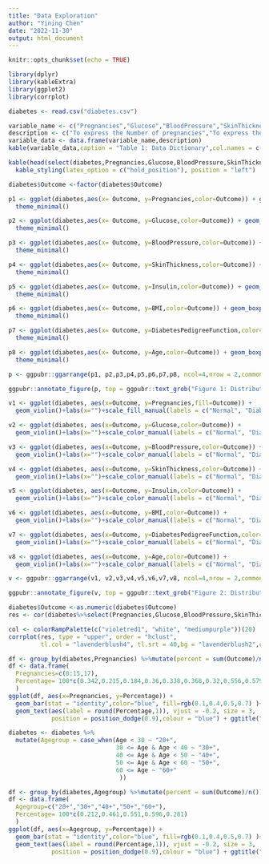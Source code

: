 ```yaml
---
title: "Data Exploration"
author: "Yining Chen"
date: "2022-11-30"
output: html_document
---
```


```r
knitr::opts_chunk$set(echo = TRUE)
```

```r
library(dplyr)
library(kableExtra)
library(ggplot2)
library(corrplot)
```

```r
diabetes <- read.csv("diabetes.csv")
```

```r
variable_name <- c("Pregnancies","Glucose","BloodPressure","SkinThickness","Insulin", "BMI","DiabetesPedigreeFunction","Age", "Outcome")
description <- c("To express the Number of pregnancies","To express the Glucose level in blood","To express the Blood pressure measurement","To express the thickness of the skin","To express the Insulin level in blood","To express the Body mass index","To express the Diabetes percentage","To express the age","To express the final result 1 is Yes and 0 is No")
variable_data <- data.frame(variable_name,description)
kable(variable_data,caption = "Table 1: Data Dictionary",col.names = c("Variable Name","Description"))%>% kable_styling(latex_option = c("hold_position"), position = "left")
```

```r
kable(head(select(diabetes,Pregnancies,Glucose,BloodPressure,SkinThickness,Insulin, BMI,DiabetesPedigreeFunction,Age, Outcome),9),caption = "Table 1: Raw Data") %>%
  kable_styling(latex_option = c("hold_position"), position = "left")
```
```r
diabetes$Outcome <-factor(diabetes$Outcome)
```

```r
p1 <- ggplot(diabetes,aes(x= Outcome, y=Pregnancies,color=Outcome)) + geom_boxplot()+labs(x="")+scale_color_manual(labels = c("Normal", "Diabetes"), values = c("#DC9FB4", "purple"))+theme(axis.title.y = element_text(size=8))+
  theme_minimal()

p2 <- ggplot(diabetes,aes(x= Outcome, y=Glucose,color=Outcome)) + geom_boxplot()+labs(x="")+scale_color_manual(labels = c("Normal", "Diabetes"), values = c("#DC9FB4", "purple"))+theme(axis.title.y = element_text(size=8))+
  theme_minimal()

p3 <- ggplot(diabetes,aes(x= Outcome, y=BloodPressure,color=Outcome)) + geom_boxplot()+labs(x="")+scale_color_manual(labels = c("Normal", "Diabetes"), values = c("#DC9FB4", "purple"))+theme(axis.title.y = element_text(size=8))+
  theme_minimal()

p4 <- ggplot(diabetes,aes(x= Outcome, y=SkinThickness,color=Outcome)) + geom_boxplot()+labs(x="")+scale_color_manual(labels = c("Normal", "Diabetes"), values = c("#DC9FB4", "purple"))+theme(axis.title.y = element_text(size=8))+
  theme_minimal()

p5 <- ggplot(diabetes,aes(x= Outcome, y=Insulin,color=Outcome)) + geom_boxplot()+labs(x="")+scale_color_manual(labels = c("Normal", "Diabetes"), values = c("#DC9FB4", "purple"))+theme(axis.title.y = element_text(size=8))+
  theme_minimal()

p6 <- ggplot(diabetes,aes(x= Outcome, y=BMI,color=Outcome)) + geom_boxplot()+labs(x="")+scale_color_manual(labels = c("Normal", "Diabetes"), values = c("#DC9FB4", "purple"))+theme(axis.title.y = element_text(size=8))+
  theme_minimal()

p7 <- ggplot(diabetes,aes(x= Outcome, y=DiabetesPedigreeFunction,color=Outcome)) + geom_boxplot()+labs(x="")+scale_color_manual(labels = c("Normal", "Diabetes"), values = c("#DC9FB4", "purple"))+theme(axis.title.y = element_text(size=8))+
  theme_minimal()

p8 <- ggplot(diabetes,aes(x= Outcome, y=Age,color=Outcome)) + geom_boxplot()+labs(x="")+scale_color_manual(labels = c("Normal", "Diabetes"), values = c("#DC9FB4", "purple"))+theme(axis.title.y = element_text(size=8))+
  theme_minimal()
```

```r
p <- ggpubr::ggarrange(p1, p2,p3,p4,p5,p6,p7,p8, ncol=4,nrow = 2,common.legend = TRUE)

ggpubr::annotate_figure(p, top = ggpubr::text_grob("Figure 1: Distributions of Variables Among Each Group", color = "#0F2540",face = "bold", size = 15))

```
```r
v1 <- ggplot(diabetes, aes(x=Outcome, y=Pregnancies,fill=Outcome)) + 
  geom_violin()+labs(x="")+scale_fill_manual(labels = c("Normal", "Diabetes"), values = c("mistyrose", "plum3"))+theme_minimal()

v2 <- ggplot(diabetes, aes(x=Outcome, y=Glucose,color=Outcome)) + 
  geom_violin()+labs(x="")+scale_color_manual(labels = c("Normal", "Diabetes"), values = c("#DC9FB4", "purple"))+theme_minimal()

v3 <- ggplot(diabetes, aes(x=Outcome, y=BloodPressure,color=Outcome)) + 
  geom_violin()+labs(x="")+scale_color_manual(labels = c("Normal", "Diabetes"), values = c("#DC9FB4", "purple"))+theme_minimal()

v4 <- ggplot(diabetes, aes(x=Outcome, y=SkinThickness,color=Outcome)) + 
  geom_violin()+labs(x="")+scale_color_manual(labels = c("Normal", "Diabetes"), values = c("#DC9FB4", "purple"))+theme_minimal()

v5 <- ggplot(diabetes, aes(x=Outcome, y=Insulin,color=Outcome)) + 
  geom_violin()+labs(x="")+scale_color_manual(labels = c("Normal", "Diabetes"), values = c("#DC9FB4", "purple"))+theme_minimal()

v6 <- ggplot(diabetes, aes(x=Outcome, y=BMI,color=Outcome)) + 
  geom_violin()+labs(x="")+scale_color_manual(labels = c("Normal", "Diabetes"), values = c("#DC9FB4", "purple"))+theme_minimal()

v7 <- ggplot(diabetes, aes(x=Outcome, y=DiabetesPedigreeFunction,color=Outcome)) + 
  geom_violin()+labs(x="")+scale_color_manual(labels = c("Normal", "Diabetes"), values = c("#DC9FB4", "purple"))+theme_minimal()

v8 <- ggplot(diabetes, aes(x=Outcome, y=Age,color=Outcome)) + 
  geom_violin()+labs(x="")+scale_color_manual(labels = c("Normal", "Diabetes"), values = c("#DC9FB4", "purple"))+theme_minimal()
```

```r
v <- ggpubr::ggarrange(v1, v2,v3,v4,v5,v6,v7,v8, ncol=4,nrow = 2,common.legend = TRUE)

ggpubr::annotate_figure(v, top = ggpubr::text_grob("Figure 2: Distributions of Variables Among Each Group", color = "#0F2540",face = "bold", size = 15))
```

```r
diabetes$Outcome <-as.numeric(diabetes$Outcome)
res <- cor(diabetes%>%select(Pregnancies,Glucose,BloodPressure,SkinThickness,Insulin, BMI,DiabetesPedigreeFunction,Age, Outcome))
```

```r
col <- colorRampPalette(c("violetred1", "white", "mediumpurple"))(20)
corrplot(res, type = "upper", order = "hclust", 
         tl.col = "lavenderblush4", tl.srt = 40,bg = "lavenderblush2",col =col,tl.cex = 0.7)
```

```r
df <- group_by(diabetes,Pregnancies) %>%mutate(percent = sum(Outcome)/n())
df <- data.frame(
  Pregnancies=c(0:15,17),
  Percentage= 100*c(0.342,0.215,0.184,0.36,0.338,0.368,0.32,0.556,0.579,0.643,0.417,0.636,0.444,0.5,1.0,1.0,1.0)
  )
ggplot(df, aes(x=Pregnancies, y=Percentage)) + 
  geom_bar(stat = "identity",color="blue", fill=rgb(0.1,0.4,0.5,0.7) )+
  geom_text(aes(label = round(Percentage,1)), vjust = -0.2, size = 3,
            position = position_dodge(0.9),colour = "blue") + ggtitle("Fig3. Percentage of Diabetes According to Different Pregnancies")+theme_minimal()
```

```r
diabetes <- diabetes %>% 
  mutate(Agegroup = case_when(Age < 30 ~ "20+", 
                              30 <= Age & Age < 40 ~ "30+", 
                              40 <= Age & Age < 50 ~ "40+", 
                              50 <= Age & Age < 60 ~ "50+", 
                              60 <= Age ~ "60+"
                               ))

df <- group_by(diabetes,Agegroup) %>%mutate(percent = sum(Outcome)/n())
df <- data.frame(
  Agegroup=c("20+","30+","40+","50+","60+"),
  Percentage= 100*c(0.212,0.461,0.551,0.596,0.281)
  )
ggplot(df, aes(x=Agegroup, y=Percentage)) + 
  geom_bar(stat = "identity",color="blue", fill=rgb(0.1,0.4,0.5,0.7) )+
  geom_text(aes(label = round(Percentage,1)), vjust = -0.2, size = 3,
            position = position_dodge(0.9),colour = "blue") + ggtitle("Fig3. Percentage of Diabetes in Different Age Groups")+theme_minimal()+labs(x="Age Group")

```

